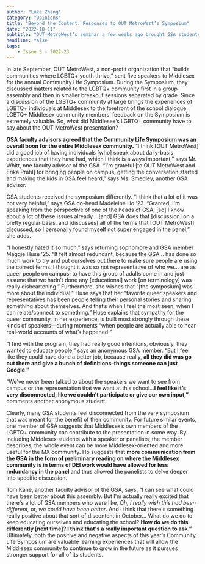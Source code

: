 ```yaml
---
author: "Luke Zhang"
category: "Opinions"
title: "Beyond the Content: Responses to OUT MetroWest’s Symposium"
date: "2022-10-11"
subtitle: "OUT MetroWest’s seminar a few weeks ago brought GSA students’ lives to the forefront of the community; was this representation received positively by the GSA or not?"
headline: false
tags:
    - Issue 3 - 2022-23
---
```


In late September, OUT MetroWest, a non-profit organization that “builds communities where LGBTQ+ youth thrive,” sent five speakers to Middlesex for the annual Community Life Symposium. During the Symposium, they discussed matters related to the LGBTQ+ community first in a group assembly and then in smaller breakout sessions separated by grade. Since a discussion of the LGBTQ+ community at large brings the experiences of LGBTQ+ individuals at Middlesex to the forefront of the school dialogue, LGBTQ+ Middlesex community members’ feedback on the Symposium is extremely valuable. So, what did Middlesex’s LGBTQ+ community have to say about the OUT MetroWest presentation?

**GSA faculty advisors agreed that the Community Life Symposium was an overall boon for the entire Middlesex community.** “I think [OUT MetroWest] did a good job of having individuals [who] speak about daily-basis experiences that they have had, which I think is always important,” says Mr. Whitt, one faculty advisor of the GSA. “I'm grateful [to OUT MetroWest and Erika Prahl] for bringing people on campus, getting the conversation started and making the kids in GSA feel heard,” says Ms. Smedley, another GSA advisor. 

GSA students received the symposium differently. “I think that a lot of it was not very helpful,” says GSA co-head Madeleine Ho ’23. “Granted, I'm speaking from the perspective of one of the heads of GSA, [so] I know about a lot of these issues already… [and] GSA does that [discussion] on a pretty regular basis, and [discusses] all of the terms that [OUT MetroWest] discussed, so I personally found myself not super engaged in the panel,” she adds.

“I honestly hated it so much,” says returning sophomore and GSA member Maggie Huse ’25. “It felt almost redundant, because the GSA… has done so much work to try and put ourselves out there to make sure people are using the correct terms. I thought it was so not representative of who we… are as queer people on campus; to have this group of adults come in and just assume that we hadn’t done any [educational] work [on terminology] was really disheartening.” Furthermore, she wishes that “[the symposium] was more about the individual.” Huse says that her “favorite queer speakers and representatives has been people telling their personal stories and sharing something about themselves. And that’s when I feel the most seen, when I can relate/connect to something.” Huse explains that sympathy for the queer community, in her experience, is built most strongly through these kinds of speakers––during moments “when people are actually able to hear real-world accounts of what’s happened.”

“I find with the program, they had really good intentions, obviously, they wanted to educate people,” says an anonymous GSA member. “But I feel like they could have done a better job, because really, **all they did was go out there and give a bunch of definitions–things someone can just Google.”**

“We’ve never been talked to about the speakers we want to see from campus or the representation that we want at this school…**I feel like it’s very disconnected, like we couldn’t participate or give our own input,”** comments another anonymous student.

Clearly, many GSA students feel disconnected from the very symposium that was meant for the benefit of their community. For future similar events, one member of GSA suggests that Middlesex’s own members of the LGBTQ+ community can contribute to the presentation in some way. By including Middlesex students with a speaker or panelists, the member describes, the whole event can be more Middlesex-oriented and more useful for the MX community. Ho suggests that **more communication from the GSA in the form of preliminary reading on where the Middlesex community is in terms of DEI work would have allowed for less redundancy in the panel** and thus allowed the panelists to delve deeper into specific discussion.

Tom Kane, another faculty advisor of the GSA, says, “I can see what could have been better about this assembly. But I'm actually really excited that there's a lot of GSA members who were like, _Oh, I really wish this had been different,_ or, _we could have been better_. And I think that there's something really positive about that sort of discontent in October… What do we do to keep educating ourselves and educating the school? **How do we do this differently [next time]? I think that's a really important question to ask.”** Ultimately, both the positive and negative aspects of this year’s Community Life Symposium are valuable learning experiences that will allow the Middlesex community to continue to grow in the future as it pursues stronger support for all of its students.